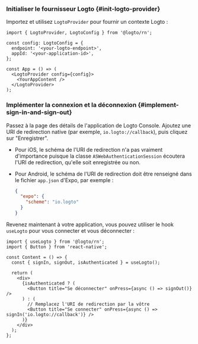 
### Initialiser le fournisseur Logto \{#init-logto-provider}

Importez et utilisez `LogtoProvider` pour fournir un contexte Logto :

```tsx title="App.tsx"
import { LogtoProvider, LogtoConfig } from '@logto/rn';

const config: LogtoConfig = {
  endpoint: '<your-logto-endpoint>',
  appId: '<your-application-id>',
};

const App = () => (
  <LogtoProvider config={config}>
    <YourAppContent />
  </LogtoProvider>
);
```

### Implémenter la connexion et la déconnexion \{#implement-sign-in-and-sign-out}

<SignInFlowSummary />

Passez à la page des détails de l'application de Logto Console. Ajoutez une URI de redirection native (par exemple, `io.logto://callback`), puis cliquez sur "Enregistrer".

- Pour iOS, le schéma de l'URI de redirection n'a pas vraiment d'importance puisque la classe `ASWebAuthenticationSession` écoutera l'URI de redirection, qu'elle soit enregistrée ou non.
- Pour Android, le schéma de l'URI de redirection doit être renseigné dans le fichier `app.json` d'Expo, par exemple :

  ```json title="app.json"
  {
    "expo": {
      "scheme": "io.logto"
    }
  }
  ```

Revenez maintenant à votre application, vous pouvez utiliser le hook `useLogto` pour vous connecter et vous déconnecter :

```tsx title="App.tsx"
import { useLogto } from '@logto/rn';
import { Button } from 'react-native';

const Content = () => {
  const { signIn, signOut, isAuthenticated } = useLogto();

  return (
    <div>
      {isAuthenticated ? (
        <Button title="Se déconnecter" onPress={async () => signOut()} />
      ) : (
        // Remplacez l'URI de redirection par la vôtre
        <Button title="Se connecter" onPress={async () => signIn('io.logto://callback')} />
      )}
    </div>
  );
};
```

<Checkpoint />
